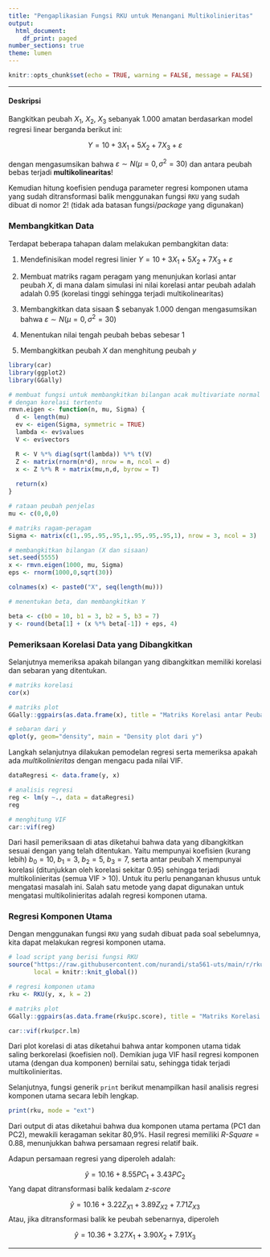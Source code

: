 ```yaml
---
title: "Pengaplikasian Fungsi RKU untuk Menangani Multikolinieritas"
output: 
  html_document:
    df_print: paged
number_sections: true
theme: lumen
---
```


```r
knitr::opts_chunk$set(echo = TRUE, warning = FALSE, message = FALSE)
```

---

#### Deskripsi

Bangkitkan peubah $X_1$, $X_2$, $X_3$ sebanyak 1.000 amatan berdasarkan model regresi
linear berganda berikut ini:

$$
Y = 10 + 3X_1 + 5X_2 + 7X_3 + \varepsilon
$$

dengan mengasumsikan bahwa $\varepsilon \sim N(\mu = 0, \sigma^2 = 30)$
dan antara peubah bebas terjadi **multikolinearitas**! 

Kemudian hitung koefisien penduga parameter regresi komponen utama yang sudah ditransformasi balik menggunakan fungsi `RKU` yang sudah dibuat di nomor 2! (tidak ada batasan fungsi/*package* yang digunakan)

### Membangkitkan Data 

Terdapat beberapa tahapan dalam melakukan pembangkitan data:

1. Mendefinisikan model regresi linier $Y = 10 + 3X_1 + 5X_2 + 7X_3 + \varepsilon$

2. Membuat matriks ragam peragam yang menunjukan korlasi antar peubah $X$, di mana dalam simulasi ini nilai korelasi antar peubah adalah adalah 0.95 (korelasi tinggi sehingga terjadi multikolinearitas)

3. Membangkitkan data sisaan \varepsilon$ sebanyak 1.000 dengan mengasumsikan bahwa $\varepsilon \sim N(\mu = 0, \sigma^2 = 30)$

4. Menentukan nilai tengah peubah bebas sebesar 1

5. Membangkitkan peubah $X$ dan menghitung peubah $y$


```r
library(car)
library(ggplot2)
library(GGally)
```


```r
# membuat fungsi untuk membangkitkan bilangan acak multivariate normal
# dengan korelasi tertentu
rmvn.eigen <- function(n, mu, Sigma) {
  d <- length(mu)
  ev <- eigen(Sigma, symmetric = TRUE)
  lambda <- ev$values
  V <- ev$vectors

  R <- V %*% diag(sqrt(lambda)) %*% t(V)
  Z <- matrix(rnorm(n*d), nrow = n, ncol = d)
  x <- Z %*% R + matrix(mu,n,d, byrow = T)
  
  return(x)
}
```

```r
# rataan peubah penjelas
mu <- c(0,0,0)

# matriks ragam-peragam
Sigma <- matrix(c(1,.95,.95,.95,1,.95,.95,.95,1), nrow = 3, ncol = 3)

# membangkitkan bilangan (X dan sisaan)
set.seed(5555)
x <- rmvn.eigen(1000, mu, Sigma)
eps <- rnorm(1000,0,sqrt(30))

colnames(x) <- paste0("X", seq(length(mu)))
```

```r
# menentukan beta, dan membangkitkan Y

beta <- c(b0 = 10, b1 = 3, b2 = 5, b3 = 7)
y <- round(beta[1] + (x %*% beta[-1]) + eps, 4)
```


### Pemeriksaan Korelasi Data yang Dibangkitkan

Selanjutnya memeriksa apakah bilangan yang dibangkitkan memiliki korelasi dan sebaran yang ditentukan.

```r
# matriks korelasi
cor(x)
```

```r
# matriks plot
GGally::ggpairs(as.data.frame(x), title = "Matriks Korelasi antar Peubah X")
```

```r
# sebaran dari y
qplot(y, geom="density", main = "Density plot dari y")
```

Langkah selanjutnya dilakukan pemodelan regresi serta memeriksa apakah ada *multikolinieritas* dengan mengacu pada nilai VIF.

```r
dataRegresi <- data.frame(y, x) 

# analisis regresi
reg <- lm(y ~., data = dataRegresi)
reg

# menghitung VIF
car::vif(reg)
```

Dari hasil pemeriksaan di atas diketahui bahwa data yang dibangkitkan sesuai dengan yang telah ditentukan. Yaitu mempunyai koefisien (kurang lebih) $b_0 = 10$, $b_1 = 3$, $b_2 = 5$, $b_3 = 7$, serta antar peubah X mempunyai korelasi (ditunjukkan oleh korelasi sekitar 0.95) sehingga terjadi multikolinieritas (semua VIF > 10). Untuk itu perlu penanganan khusus untuk mengatasi masalah ini. Salah satu metode yang dapat digunakan untuk mengatasi multikolinieritas adalah regresi komponen utama.


### Regresi Komponen Utama

Dengan menggunakan fungsi `RKU` yang sudah dibuat pada soal sebelumnya, kita dapat melakukan regresi komponen utama.

```r
# load script yang berisi fungsi RKU
source("https://raw.githubusercontent.com/nurandi/sta561-uts/main/r/rku.R", 
       local = knitr::knit_global())
```


```r
# regresi komponen utama
rku <- RKU(y, x, k = 2)
```

```r
# matriks plot
GGally::ggpairs(as.data.frame(rku$pc.score), title = "Matriks Korelasi antar Komponen Utama")

car::vif(rku$pcr.lm)
```

Dari plot korelasi di atas diketahui bahwa antar komponen utama tidak saling berkorelasi (koefisien nol). Demikian juga VIF hasil regresi komponen utama (dengan dua komponen) bernilai satu, sehingga tidak terjadi multikolinieritas. 

Selanjutnya, fungsi generik `print` berikut menampilkan hasil analisis regresi komponen utama secara lebih lengkap.

```r
print(rku, mode = "ext")
```

Dari output di atas diketahui bahwa dua komponen utama pertama (PC1 dan PC2), mewakili keragaman sekitar 80,9%. Hasil regresi memiliki *R-Square* = 0.88, menunjukkan bahwa persamaan regresi relatif baik.

Adapun persamaan regresi yang diperoleh adalah:

$$
\hat{y} = 10.16 + 8.55PC_1 + 3.43PC_2
$$
Yang dapat ditransformasi balik kedalam *z-score*

$$
\hat{y} = 10.16 + 3.22Z_{X1} + 3.89Z_{X2} + 7.71Z_{X3}
$$
Atau, jika ditransformasi balik ke peubah sebenarnya, diperoleh

$$
\hat{y} = 10.36 + 3.27X_1 + 3.90X_2 + 7.91X_3
$$


---






